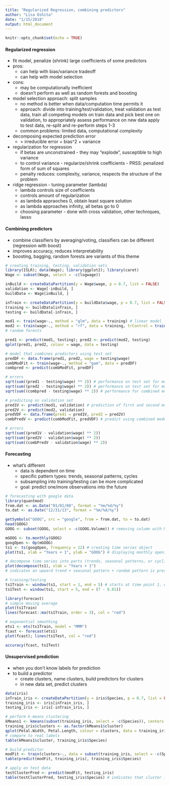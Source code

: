 ```yaml
---
title: "Regularized Regression, combining predictors"
author: "Lisa Oshita"
date: "1/15/2018"
output: html_document
---
```


```r
knitr::opts_chunk$set(echo = TRUE)
```

#### Regularized regression 

* fit model, penalize (shrink) large coefficients of some predictors
* pros:
    + can help with bias/variance tradeoff
    + can help with model selection
* cons:
    + may be computationally inefficient
    + doesn't perform as well as random forests and boosting
* model selection approach: split samples
    + no method is better when data/computation time permits it
    + approach: divide into training/test/validation, treat validation as test data, train all competing models on train data and pick best one on validation, to appropriately assess performance on new data apply to test data, re-split and re-perform steps 1-3
    + common problems: limited data, computational complexity
* decomposing expected prediction error
    + = irreducible error + bias^2 + variance
* regularization for regression
    + if betas are unconstrained - they may "explode", susceptible to high variance
    + to control variance - regularize/shrink coefficients - PRSS: penalized form of sum of squares
    + penalty reduces: complexity, variance, respects the structure of the problem
* ridge regression - tuning parameter (lambda)
    + lambda controls size of coefficients
    + controls amount of regularization
    + as lambda appraoches 0, obtain least square solution 
    + as lambda approaches infinity, all betas go to 0
    + choosing parameter - done with cross validation, other techniques, lasso 

#### Combining predictors

* combine classifiers by averaging/voting, classifiers can be different (regression with boost)
* improves accuracy, reduces interpretability 
* boosting, bagging, random forests are variants of this theme

```r
# creating training, testing, validation sets
library(ISLR); data(Wage); library(ggplot2); library(caret)
Wage <- subset(Wage, select = -c(logwage))

inBuild <- createDataPartition(y = Wage$wage, p = 0.7, list = FALSE)
validation <- Wage[-inBuild, ]
buildData <- Wage[inBuild, ]

inTrain <- createDataPartition(y = buildData$wage, p = 0.7, list = FALSE)
training <- buildData[inTrain, ]
testing <- buildData[-inTrain, ]
```

```r
mod1 <- train(wage~., method = "glm", data = training) # linear model
mod2 <- train(wage~., method = "rf", data = training, trControl = trainControl(method = "cv"), number = 3) 
# random forests

pred1 <- predict(mod1, testing); pred2 <- predict(mod2, testing)
qplot(pred1, pred2, colour = wage, data = testing)
```

```r
# model that combines predictors using test set 
predDF <- data.frame(pred1, pred2, wage = testing$wage) 
combModFit <- train(wage~., method = "gam", data = predDF)
combpred <- predict(combModFit, predDF)

# errors
sqrt(sum((pred1 - testing$wage) ** 2)) # performance on test set for model 1
sqrt(sum((pred2 - testing$wage) ** 2)) # performance on test set for model 2
sqrt(sum((combpred - testing$wage) ** 2)) # performance for combined model 

# predicting on validation set 
pred1V <- predict(mod1, validation) # prediction of first and second model on validation data 
pred2V <- predict(mod2, validation)
predVDF <- data.frame(pred1 = pred1V, pred2 = pred2V)
combPredV <- predict(combModFit, predVDF) # predict using combined model 

# errors
sqrt(sum((pred1V - validation$wage) ** 2))
sqrt(sum((pred2V - validation$wage) ** 2))
sqrt(sum((combPredV - validation$wage) ** 2))
```

#### Forecasting

* what's different
    + data is dependent on time
    + specific pattern types: trends, seasonal patterns, cycles
    + subsampling into training/testing can be more complicated 
    + goal: predict one/more observations into the future

```r
# forecasting with google data
library(quantmod)
from.dat <- as.Date("01/01/08", format = "%m/%d/%y")
to.dat <- as.Date("12/31/13", format = "%m/%d/%y")

getSymbols("GOOG", src = "google", from = from.dat, to = to.dat)
head(GOOG)
GOOG <- subset(GOOG, select = -c(GOOG.Volume)) # removing column with NA

mGOOG <- to.monthly(GOOG)
googOpen <- Op(mGOOG)
ts1 <- ts(googOpen, frequency = 12) # creating time series object
plot(ts1, xlab = "Years + 1", ylab = "GOOG") # displaying monthly opening prices over period of 7 yrs
```

```r
# decompose time series into parts (trends, seasonal patterns, or cyclic)
plot(decompose(ts1), xlab = "Years + 1")
# indicates an upward trend + seasonal pattern + random pattern is present 
```

```r
# training/testing
ts1Train <- window(ts1, start = 1, end = 5) # starts at time point 1, ends at 5
ts1Test <- window(ts1, start = 5, end = (7 - 0.01))
```

```r
library(forecast)
# simple moving average
plot(ts1Train)
lines(forecast::ma(ts1Train, order = 3), col = "red")

# exponential smoothing
ets1 <- ets(ts1Train, model = "MMM")
fcast <- forecast(ets1)
plot(fcast); lines(ts1Test, col = "red")

accuracy(fcast, ts1Test)
```

#### Unsupervised prediction

* when you don't know labels for prediction
* to build a predictor
    + create clusters, name clusters, build predictors for clusters
    + in new data set, predict clusters

```r
data(iris) 
inTrain_iris <- createDataPartition(y = iris$Species, p = 0.7, list = FALSE)
training_iris <- iris[inTrain_iris, ]
testing_iris <- iris[-inTrain_iris, ]

# perform k-means clustering
kMeans1 <- kmeans(subset(training_iris, select = -c(Species)), centers = 3) # ignoring species clusters
training_iris$clusters <- as.factor(kMeans1$cluster)
qplot(Petal.Width, Petal.Length, colour = clusters, data = training_iris)
# compare to real labels 
table(kMeans1$cluster, training_iris$Species)

# build predictor 
modFit <- train(clusters~., data = subset(training_iris, select = -c(Species)), method = "rpart")
table(predict(modFit, training_iris), training_iris$Species)

# apply on test data 
testClusterPred <- predict(modFit, testing_iris)
table(testClusterPred, testing_iris$Species) # indicates that cluster 1 and 3 tend to get mixed up 
```
